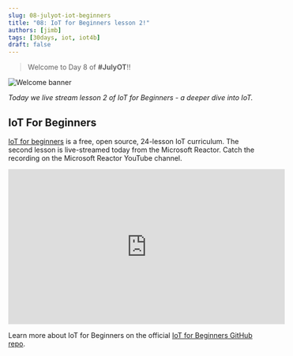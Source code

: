 ```yaml
---
slug: 08-julyot-iot-beginners
title: "08: IoT for Beginners lesson 2!"
authors: [jimb]
tags: [30days, iot, iot4b]
draft: false
---
```


<head>
  <meta name="twitter:url" content="https://julyot.dev/blog/08-julyot-iot-beginners" />
  <meta name="twitter:title" content="IoT for Beginners lesson 2" />
  <meta name="twitter:description" content="Join us for a deeper dive into IoT devices as part of our live streamed IoT for Beginners lessons" />
  <meta name="twitter:image" content="https://julyot.dev/img/png/JulyOT-banner-8-iot-beginners.png" />
  <meta name="twitter:card" content="summary_large_image" />
  <meta name="twitter:creator" content="@jimbobbennett" />
  <meta name="twitter:site" content="@AzureAdvocates" /> 
  <link rel="canonical" href="https://julyot.dev/blog/08-julyot-iot-beginners" />
</head>

> Welcome to Day 8 of **#JulyOT**!!

![Welcome banner](/img/png/JulyOT-banner-8-iot-beginners.png)

_Today we live stream lesson 2 of IoT for Beginners - a deeper dive into IoT._

## IoT For Beginners

[IoT for beginners](https://aka.ms/iot-beginners) is a free, open source, 24-lesson IoT curriculum. The second lesson is live-streamed today from the Microsoft Reactor. Catch the recording on the Microsoft Reactor YouTube channel.

<iframe width="560" height="315" src="https://www.youtube.com/embed/NAcTzfMSxA8" title="YouTube video player" frameborder="0" allow="accelerometer; autoplay; clipboard-write; encrypted-media; gyroscope; picture-in-picture" allowfullscreen></iframe>

Learn more about IoT for Beginners on the official [IoT for Beginners GitHub repo](https://aka.ms/iot-beginners).
